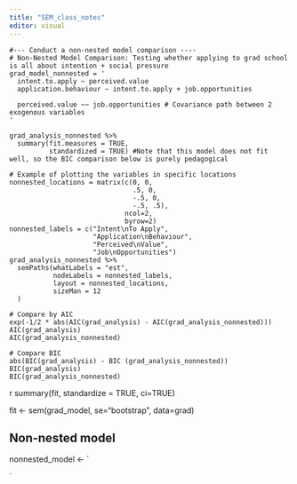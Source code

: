```yaml
---
title: "SEM_class_notes"
editor: visual
---
```


```         
#--- Conduct a non-nested model comparison ----
# Non-Nested Model Comparison: Testing whether applying to grad school is all about intention + social pressure
grad_model_nonnested = '
  intent.to.apply ~ perceived.value
  application.behaviour ~ intent.to.apply + job.opportunities

  perceived.value ~~ job.opportunities # Covariance path between 2 exogenous variables
'
```

```         
grad_analysis_nonnested %>% 
  summary(fit.measures = TRUE, 
          standardized = TRUE) #Note that this model does not fit well, so the BIC comparison below is purely pedagogical

# Example of plotting the variables in specific locations
nonnested_locations = matrix(c(0, 0, 
                               .5, 0, 
                               -.5, 0, 
                               -.5, .5), 
                             ncol=2, 
                             byrow=2)
nonnested_labels = c("Intent\nTo Apply",
                     "Application\nBehaviour",
                     "Perceived\nValue",
                     "Job\nOpportunities")
grad_analysis_nonnested %>%
  semPaths(whatLabels = "est", 
           nodeLabels = nonnested_labels, 
           layout = nonnested_locations, 
           sizeMan = 12
  )

# Compare by AIC
exp(-1/2 * abs(AIC(grad_analysis) - AIC(grad_analysis_nonnested)))
AIC(grad_analysis)
AIC(grad_analysis_nonnested)

# Compare BIC
abs(BIC(grad_analysis) - BIC (grad_analysis_nonnested))
BIC(grad_analysis)
BIC(grad_analysis_nonnested)
```

{r}
summary(fit, standardize = TRUE, ci=TRUE)

fit \<- sem(grad_model, se="bootstrap", data=grad)

## Non-nested model

nonnested_model \<- \`

\`
